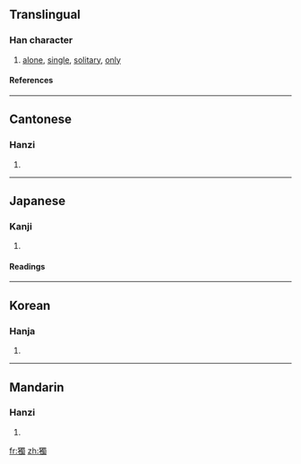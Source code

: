 {{see|独}}

==Translingual==
===Han character===
{{Han char|rn=94|rad=犬|as=13|sn=16|four=4622<sub>7</sub>|canj=大竹田中戈 (KHWLI)}}
# [[alone]], [[single]], [[solitary]], [[only]]
====References====
{{Han ref|kx=0719.250|dkj=20725|dj=1130.230|hdz=21372.030|uh=7368|ud=29544|bh=BF57|bd=48983}}

----
==Cantonese==
===Hanzi===
{{yue-hanzi|jyut=|y=duk6}}
# {{defn|Cantonese}}

----
==Japanese==
===Kanji===
{{ja-kanji|grade=|rs=犬13}}
# {{defn|Japanese}} 
====Readings====
{{ja-readings|on=[[どく]] (doku), [[とく]] (toku)|kun=[[ひとり]] (hitori)}}

----
==Korean==
===Hanja===
{{ko-hanja|hangeul=독|eumhun=|rv=dok|mr=tok|y=tok}}
# {{defn|Korean}}

----
==Mandarin==
===Hanzi===
{{cmn-hanzi|sim=独|pin=[[dú]] (du2)|wg=tu<sup>2</sup>}}
# {{defn|Mandarin}}

[[fr:獨]]
[[zh:獨]]